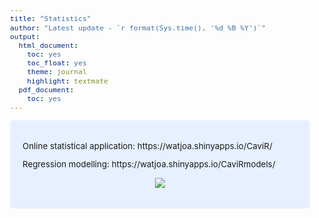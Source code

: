 ```yaml
---
title: "Statistics"
author: "Latest update - `r format(Sys.time(), '%d %B %Y')`"
output:
  html_document:
    toc: yes
    toc_float: yes
    theme: journal
    highlight: textmate
  pdf_document:
    toc: yes
---
```


<style type="text/css">
body{
  font-size: 10pt;
}
p.comment {
background-color: #DBDBDB;
padding: 10px;
border: 1px solid black;
margin-left: 25px;
border-radius: 5px;
font-style: italic;
}
div.blue { background-color:#e6f0ff; border-radius: 5px; padding: 20px;}
div.orange { background-color:#ffa366; border-radius: 5px; padding: 20px;}
div.yellow { background-color:#09bb9f; color: white; border-radius: 5px; padding: 20px;}
div.grey { background-color:#ebebeb; color: white; border-radius: 5px; padding: 20px;}

</style>

<style>
  .col2 {
    columns: 2 200px;         /* number of columns and width in pixels*/
    -webkit-columns: 2 200px; /* chrome, safari */
    -moz-columns: 2 200px;    /* firefox */
  }
  .col3 {
    columns: 3 100px;
    -webkit-columns: 3 100px;
    -moz-columns: 3 100px;
  }
</style>

<div class = "blue">
<div class = "row">
<div class = "col-md-8">
Online statistical application: https://watjoa.shinyapps.io/CaviR/

Regression modelling: https://watjoa.shinyapps.io/CaviRmodels/

</div>
<div class = "col-md-4">

<center>

![ ](logo.png)


</center>

</div>
</div>
</div>
